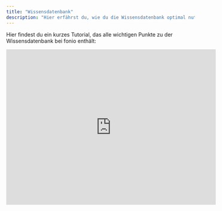```yaml
---
title: "Wissensdatenbank"
description: "Hier erfährst du, wie du die Wissensdatenbank optimal nutzt, um deiner KI zusätzliche Informationen bereitzustellen"
---
```


Hier findest du ein kurzes Tutorial, das alle wichtigen Punkte zu der Wissensdatenbank bei fonio enthält:

<iframe width="560" height="415" src="https://www.youtube.com/embed/xklo_EIHqGE?si=qm6Pgfqvuaj0ItGS" title="YouTube video player" frameBorder="0" allow="accelerometer; autoplay; clipboard-write; encrypted-media; gyroscope; picture-in-picture" allowFullScreen style={{ width:"100%",borderRadius:"0.5rem" }} />